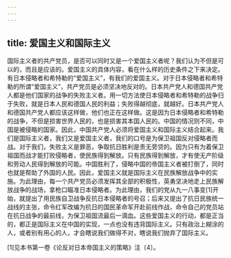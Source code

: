 ```yaml
---
---
---
```

title: 爱国主义和国际主义
---




国际主义者的共产党员，是否可以同时又是一个爱国主义者呢？我们认为不但是可以的，而且是应该的。爱国主义的具体内容，看在什么样的历史条件之下来决定。有日本侵略者和希特勒的“爱国主义”，有我们的爱国主义。对于日本侵略者和希特勒的所谓“爱国主义”，共产党员是必须坚决地反对的。日本共产党人和德国共产党人都是他们国家的战争的失败主义者。用一切方法使日本侵略者和希特勒的战争归于失败，就是日本人民和德国人民的利益；失败得越彻底，就越好。日本共产党人和德国共产党人都应该这样做，他们也正在这样做。这是因为日本侵略者和希特勒的战争，不但是损害世界人民的，也是损害其本国人民的。中国的情况则不同，中国是被侵略的国家。因此，中国共产党人必须将爱国主义和国际主义结合起来。我们是国际主义者，我们又是爱国主义者，我们的口号是为保卫祖国反对侵略者而战。对于我们，失败主义是罪恶，争取抗日胜利是责无旁贷的。因为只有为着保卫祖国而战才能打败侵略者，使民族得到解放。只有民族得到解放，才有使无产阶级和劳动人民得到解放的可能。中国胜利了，侵略中国的帝国主义者被打倒了，同时也就是帮助了外国的人民。因此，爱国主义就是国际主义在民族解放战争中的实施。为此理由，每一个共产党员必须发挥其全部的积极性，英勇坚决地走上民族解放战争的战场，拿枪口瞄准日本侵略者。为此理由，我们的党从九一八事变[1]开始，就提出了用民族自卫战争反抗日本侵略者的号召；后来又提出了抗日民族统一战线的主张，命令红军改编为抗日的国民革命军开赴前线作战，命令自己的党员站在抗日战争的最前线，为保卫祖国流最后一滴血。这些爱国主义的行动，都是正当的，都正是国际主义在中国的实现，一点也没有违背国际主义。只有政治上糊涂的人，或者别有用心的人，才会瞎说我们做得不对，瞎说我们抛弃了国际主义。



[1]见本书第一卷《论反对日本帝国主义的策略》注〔4〕。